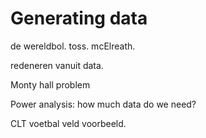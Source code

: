 # Generating data

de wereldbol. toss. mcElreath.

redeneren vanuit data.



Monty hall problem

Power analysis: how much data do  we need?

CLT voetbal veld voorbeeld.


